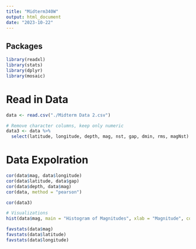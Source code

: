 ---
title: "Midterm340W"
output: html_document
date: "2023-10-22"
---

## Packages

```{r}
library(readxl)
library(stats)
library(dplyr)
library(mosaic)
```

# Read in Data
```{r}
data <- read.csv("./Midterm Data 2.csv")
```

```{r}
# Remove character columns, keep only numeric 
data3 <- data %>%
  select(latitude, longitude, depth, mag, nst, gap, dmin, rms, magNst)
```

# Data Expolration
```{r}
cor(data$mag, data$longitude)
cor(data$latitude, data$gap)
cor(data$depth, data$mag)
cor(data, method = "pearson")

cor(data3)
```
```{r}
# Visualizations
hist(data$mag, main = "Histogram of Magnitudes", xlab = "Magnitude", col = "Dark Green")
```
```{r}
favstats(data$mag)
favstats(data$latitude)
favstats(data$longitude)
```


